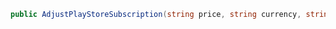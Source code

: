 ```c#
public AdjustPlayStoreSubscription(string price, string currency, string sku, string orderId, string signature, string purchaseToken)
```
